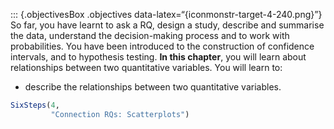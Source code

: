 ::: {.objectivesBox .objectives data-latex="{iconmonstr-target-4-240.png}"}
So far, you have learnt to ask a RQ, design a study, describe and summarise the data, understand the decision-making process and to work with probabilities.
You have been introduced to the construction of confidence intervals, and to hypothesis testing.
**In this chapter**, you will learn about relationships between two quantitative variables.
You will learn to:

* describe the relationships between two quantitative variables.

```r
SixSteps(4, 
         "Connection RQs: Scatterplots")
```


